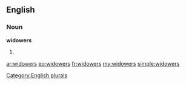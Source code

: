 ==English==

===Noun===
'''widowers'''

# {{plural of|[[widower]]}}

[[Category:English plurals]]

[[ar:widowers]]
[[eo:widowers]]
[[fr:widowers]]
[[my:widowers]]
[[simple:widowers]]